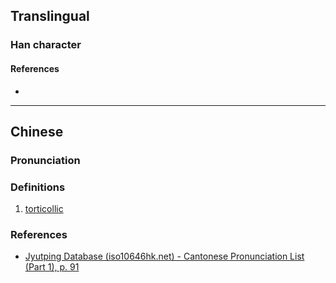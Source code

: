 {{character info}}
==Translingual==

===Han character===
{{Han char|rn=37|rad=大|as=07|sn=10|four=24431|canj=GGVK|ids=⿺夨圭}}

====References====
* {{Han ref|kx=0251.060|dkj=05897|dj=0512.030|hdz=10539.010|uh=594A|ud=22858|bh=D15A|bd=53594}}

----

==Chinese==
{{zh-forms}}

===Pronunciation===
{{zh-pron
|m=xié
|c=kit3,kwai4,hai5
|mc=y
|oc=y
|cat=
}}

===Definitions===
{{zh-hanzi}}

# {{zh-o}} [[torticollic]]

===References===
* [http://www.iso10646hk.net/jp/document/download.jsp Jyutping Database (iso10646hk.net) - Cantonese Pronunciation List (Part 1), p. 91]